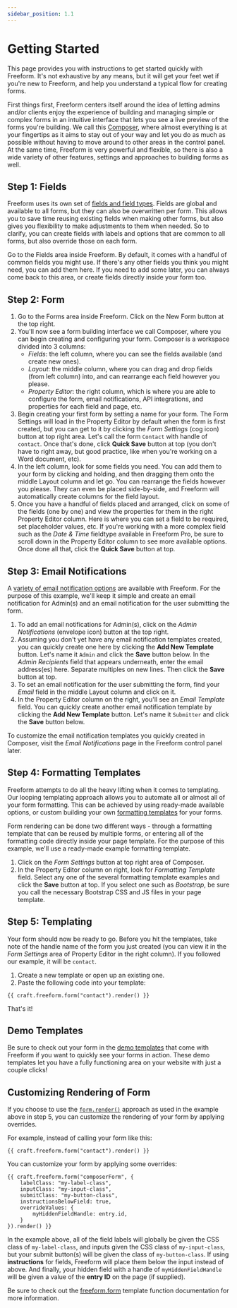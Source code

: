 ```yaml
---
sidebar_position: 1.1
---
```


# Getting Started

This page provides you with instructions to get started quickly with Freeform. It's not exhaustive by any means, but it will get your feet wet if you're new to Freeform, and help you understand a typical flow for creating forms.

First things first, Freeform centers itself around the idea of letting admins and/or clients enjoy the experience of building and managing simple or complex forms in an intuitive interface that lets you see a live preview of the forms you're building. We call this [Composer](../forms/builder.mdx), where almost everything is at your fingertips as it aims to stay out of your way and let you do as much as possible without having to move around to other areas in the control panel. At the same time, Freeform is very powerful and flexible, so there is also a wide variety of other features, settings and approaches to building forms as well.

## Step 1: Fields

Freeform uses its own set of [fields and field types](../forms/fields). Fields are global and available to all forms, but they can also be overwritten per form. This allows you to save time reusing existing fields when making other forms, but also gives you flexibility to make adjustments to them when needed. So to clarify, you can create fields with labels and options that are common to all forms, but also override those on each form.

Go to the Fields area inside Freeform. By default, it comes with a handful of common fields you might use. If there's any other fields you think you might need, you can add them here. If you need to add some later, you can always come back to this area, or create fields directly inside your form too.

## Step 2: Form

1. Go to the Forms area inside Freeform. Click on the New Form button at the top right.
2. You'll now see a form building interface we call Composer, where you can begin creating and configuring your form. Composer is a workspace divided into 3 columns:
   - _Fields_: the left column, where you can see the fields available (and create new ones).
   - _Layout_: the middle column, where you can drag and drop fields (from left column) into, and can rearrange each field however you please.
   - _Property Editor_: the right column, which is where you are able to configure the form, email notifications, API integrations, and properties for each field and page, etc.
3. Begin creating your first form by setting a name for your form. The Form Settings will load in the Property Editor by default when the form is first created, but you can get to it by clicking the _Form Settings_ (cog icon) button at top right area. Let's call the form `Contact` with handle of `contact`. Once that's done, click **Quick Save** button at top (you don't have to right away, but good practice, like when you're working on a Word document, etc).
4. In the left column, look for some fields you need. You can add them to your form by clicking and holding, and then dragging them onto the middle Layout column and let go. You can rearrange the fields however you please. They can even be placed side-by-side, and Freeform will automatically create columns for the field layout.
5. Once you have a handful of fields placed and arranged, click on some of the fields (one by one) and view the properties for them in the right Property Editor column. Here is where you can set a field to be required, set placeholder values, etc. If you're working with a more complex field such as the _Date & Time_ fieldtype available in Freeform Pro, be sure to scroll down in the Property Editor column to see more available options. Once done all that, click the **Quick Save** button at top.

## Step 3: Email Notifications

A [variety of email notification options](../forms/email-notifications) are available with Freeform. For the purpose of this example, we'll keep it simple and create an email notification for Admin(s) and an email notification for the user submitting the form.

1. To add an email notifications for Admin(s), click on the _Admin Notifications_ (envelope icon) button at the top right.
2. Assuming you don't yet have any email notification templates created, you can quickly create one here by clicking the **Add New Template** button. Let's name it `Admin` and click the **Save** button below. In the _Admin Recipients_ field that appears underneath, enter the email address(es) here. Separate multiples on new lines. Then click the **Save** button at top.
3. To set an email notification for the user submitting the form, find your _Email_ field in the middle Layout column and click on it.
4. In the Property Editor column on the right, you'll see an _Email Template_ field. You can quickly create another email notification template by clicking the **Add New Template** button. Let's name it `Submitter` and click the **Save** button below.

To customize the email notification templates you quickly created in Composer, visit the _Email Notifications_ page in the Freeform control panel later.

## Step 4: Formatting Templates

Freeform attempts to do all the heavy lifting when it comes to templating. Our looping templating approach allows you to automate all or almost all of your form formatting. This can be achieved by using ready-made available options, or custom building your own [formatting templates](../templates) for your forms.

Form rendering can be done two different ways - through a formatting template that can be reused by multiple forms, or entering all of the formatting code directly inside your page template. For the purpose of this example, we'll use a ready-made example formatting template.

1. Click on the _Form Settings_ button at top right area of Composer.
2. In the Property Editor column on right, look for _Formatting Template_ field. Select any one of the several formatting template examples and click the **Save** button at top. If you select one such as _Bootstrap_, be sure you call the necessary Bootstrap CSS and JS files in your page template.

## Step 5: Templating

Your form should now be ready to go. Before you hit the templates, take note of the handle name of the form you just created (you can view it in the _Form Settings_ area of Property Editor in the right column). If you followed our example, it will be `contact`.

1. Create a new template or open up an existing one.
2. Paste the following code into your template:

`{{ craft.freeform.form("contact").render() }}`

That's it!

## Demo Templates

Be sure to check out your form in the [demo templates](../configuration/demo-templates) that come with Freeform if you want to quickly see your forms in action. These demo templates let you have a fully functioning area on your website with just a couple clicks!

## Customizing Rendering of Form

If you choose to use the [`form.render()`](../templates/queries/form) approach as used in the example above in step 5, you can customize the rendering of your form by applying overrides.

For example, instead of calling your form like this:

```twig showLineNumbers
{{ craft.freeform.form("contact").render() }}
```

You can customize your form by applying some overrides:

```twig showLineNumbers
{{ craft.freeform.form("composerForm", {
    labelClass: "my-label-class",
    inputClass: "my-input-class",
    submitClass: "my-button-class",
    instructionsBelowField: true,
    overrideValues: {
        myHiddenFieldHandle: entry.id,
    }
}).render() }}
```

In the example above, all of the field labels will globally be given the CSS class of `my-label-class`, and inputs given the CSS class of `my-input-class`, but your submit button(s) will be given the class of `my-button-class`. If using **instructions** for fields, Freeform will place them below the input instead of above. And finally, your hidden field with a handle of `myHiddenFieldHandle` will be given a value of the **entry ID** on the page (if supplied).

Be sure to check out the [freeform.form](../templates/queries/form) template function documentation for more information.
